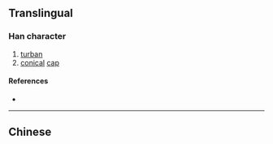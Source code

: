 {{character info/new}}
{{also|幘}}
==Translingual==

===Han character===
{{Han char|rn=50|rad=巾|as=08|sn=11|four=|canj=LBQMO|ids=⿰巾责}}

# [[turban]]
# [[conical]] [[cap]]

====References====
* {{Han ref|kx=0333.161|hdz=10742.070|uh=5E3B|ud=24123}}

----

==Chinese==
{{zh-see|幘}}